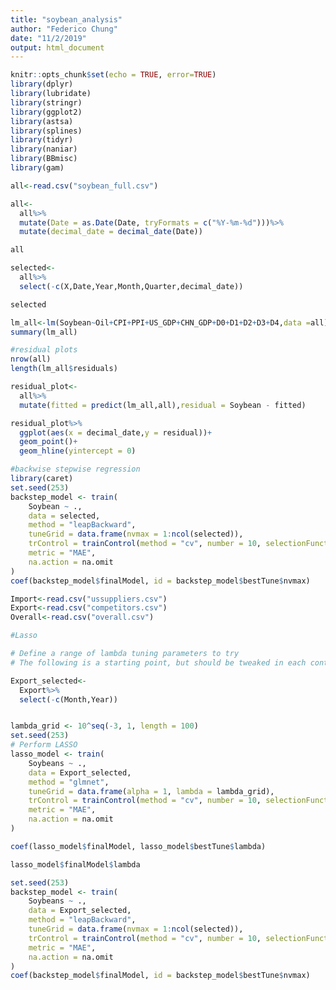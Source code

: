 ```yaml
---
title: "soybean_analysis"
author: "Federico Chung"
date: "11/2/2019"
output: html_document
---
```


```r
knitr::opts_chunk$set(echo = TRUE, error=TRUE)
library(dplyr)
library(lubridate)
library(stringr)
library(ggplot2)
library(astsa)
library(splines)
library(tidyr)
library(naniar)
library(BBmisc)
library(gam)
```

```r
all<-read.csv("soybean_full.csv")
```

```r
all<-
  all%>%
  mutate(Date = as.Date(Date, tryFormats = c("%Y-%m-%d")))%>%
  mutate(decimal_date = decimal_date(Date))

all

selected<-
  all%>%
  select(-c(X,Date,Year,Month,Quarter,decimal_date))

selected

lm_all<-lm(Soybean~Oil+CPI+PPI+US_GDP+CHN_GDP+D0+D1+D2+D3+D4,data =all)
summary(lm_all)
```
```r
#residual plots
nrow(all)
length(lm_all$residuals)

residual_plot<-
  all%>%
  mutate(fitted = predict(lm_all,all),residual = Soybean - fitted)

residual_plot%>%
  ggplot(aes(x = decimal_date,y = residual))+
  geom_point()+
  geom_hline(yintercept = 0)
```

```r
#backwise stepwise regression
library(caret)
set.seed(253)
backstep_model <- train(
    Soybean ~ .,
    data = selected,
    method = "leapBackward",
    tuneGrid = data.frame(nvmax = 1:ncol(selected)),
    trControl = trainControl(method = "cv", number = 10, selectionFunction = "oneSE"),
    metric = "MAE",
    na.action = na.omit
)
coef(backstep_model$finalModel, id = backstep_model$bestTune$nvmax)
```
```r
Import<-read.csv("ussuppliers.csv")
Export<-read.csv("competitors.csv")
Overall<-read.csv("overall.csv")
```

```r
#Lasso

# Define a range of lambda tuning parameters to try
# The following is a starting point, but should be tweaked in each context

Export_selected<-
  Export%>%
  select(-c(Month,Year))


lambda_grid <- 10^seq(-3, 1, length = 100)
set.seed(253)
# Perform LASSO
lasso_model <- train(
    Soybeans ~ .,
    data = Export_selected,
    method = "glmnet",
    tuneGrid = data.frame(alpha = 1, lambda = lambda_grid),
    trControl = trainControl(method = "cv", number = 10, selectionFunction = "best"),
    metric = "MAE",
    na.action = na.omit
)

coef(lasso_model$finalModel, lasso_model$bestTune$lambda)

lasso_model$finalModel$lambda
```

```r
set.seed(253)
backstep_model <- train(
    Soybeans ~ .,
    data = Export_selected,
    method = "leapBackward",
    tuneGrid = data.frame(nvmax = 1:ncol(selected)),
    trControl = trainControl(method = "cv", number = 10, selectionFunction = "oneSE"),
    metric = "MAE",
    na.action = na.omit
)
coef(backstep_model$finalModel, id = backstep_model$bestTune$nvmax)


```




